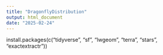 ```yaml
---
title: "DragonflyDistribution"
output: html_document
date: "2025-02-24"
---
```



install.packages(c("tidyverse", "sf", "lwgeom", "terra", "stars", "exactextractr"))
